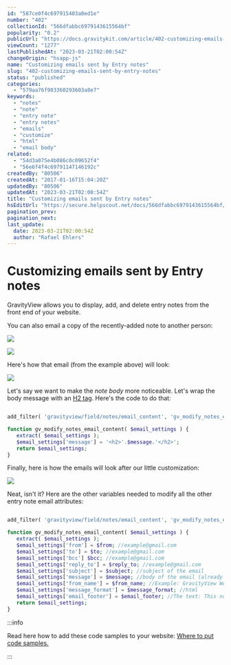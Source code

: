 ```yaml
---
id: "587ce0f4c697915403a0ed1e"
number: "402"
collectionId: "566dfabbc6979143615564bf"
popularity: "0.2"
publicUrl: "https://docs.gravitykit.com/article/402-customizing-emails-sent-by-entry-notes"
viewCount: "1277"
lastPublishedAt: "2023-03-21T02:00:54Z"
changeOrigin: "hsapp-js"
name: "Customizing emails sent by Entry notes"
slug: "402-customizing-emails-sent-by-entry-notes"
status: "published"
categories: 
  - "579aa76f903360293603a8e7"
keywords: 
  - "notes"
  - "note"
  - "entry note"
  - "entry notes"
  - "emails"
  - "customize"
  - "html"
  - "email body"
related: 
  - "54d3a075e4b086c0c09652f4"
  - "56e6f4f4c69791147146192c"
createdBy: "80506"
createdAt: "2017-01-16T15:04:20Z"
updatedBy: "80506"
updatedAt: "2023-03-21T02:00:54Z"
title: "Customizing emails sent by Entry notes"
hsEditUrl: "https://secure.helpscout.net/docs/566dfabbc6979143615564bf/article/587ce0f4c697915403a0ed1e"
pagination_prev: 
pagination_next: 
last_update:
  date: 2023-03-21T02:00:54Z
  author: "Rafael Ehlers"
---
```


# Customizing emails sent by Entry notes

GravityView allows you to display, add, and delete entry notes from the front end of your website.

You can also email a copy of the recently-added note to another person:

![](https://s3.amazonaws.com/helpscout.net/docs/assets/54c58489e4b051242988532c/images/587ce1f390336009736c73a0/file-2EaHVtobXl.jpg)

![](https://s3.amazonaws.com/helpscout.net/docs/assets/54c58489e4b051242988532c/images/587ce1fcc697915403a0ed28/file-UZXlL9VvSN.jpg)

Here's how that email (from the example above) will look:

![](https://s3.amazonaws.com/helpscout.net/docs/assets/54c58489e4b051242988532c/images/587ce37390336009736c73ae/file-SVmZTmftNZ.jpg)

Let's say we want to make the *note body* more noticeable. Let's wrap the body message with an [H2 tag](http://www.w3schools.com/tags/tag_hn.asp). Here's the code to do that:

```php

add_filter( 'gravityview/field/notes/email_content', 'gv_modify_notes_email_content', 10, 4 );

function gv_modify_notes_email_content( $email_settings ) {
   extract( $email_settings );
   $email_settings['message'] = '<h2>'.$message.'</h2>';
   return $email_settings;
}
```

Finally, here is how the emails will look after our little customization:

![](https://s3.amazonaws.com/helpscout.net/docs/assets/54c58489e4b051242988532c/images/587ce46d90336009736c73b8/file-Sy5HUH0X2B.jpg)

Neat, isn't it? Here are the other variables needed to modify all the other entry note email attributes:

```php

add_filter( 'gravityview/field/notes/email_content', 'gv_modify_notes_email_content', 10, 4 );

function gv_modify_notes_email_content( $email_settings ) {
   extract( $email_settings );
   $email_settings['from'] = $from; //example@gmail.com
   $email_settings['to'] = $to; //example@gmail.com
   $email_settings['bcc'] $bcc; //example@gmail.com 
   $email_settings['reply_to'] = $reply_to; //example@gmail.com
   $email_settings['subject'] = $subject; //subject of the email
   $email_settings['message'] = $message; //body of the email (already in HTML format)
   $email_settings['from_name'] = $from_name; //Example: GravityView Website
   $email_settings['message_format'] = $message_format; //html
   $email_settings['email_footer'] = $email_footer; //The text: This note was sent from {url}
   return $email_settings;
}
```


:::info

Read here how to add these code samples to your website: [Where to put code samples.](https://docs.gravitykit.com/article/210-where-to-put-code-samples)

:::

 